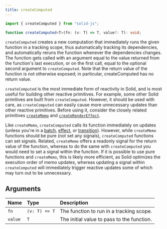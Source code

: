```yaml
---
title: createComputed
---
```


```ts
import { createComputed } from "solid-js";

function createComputed<T>(fn: (v: T) => T, value?: T): void;
```

`createComputed` creates a new computation that immediately runs the given function in a tracking scope, thus automatically tracking its dependencies, and automatically reruns the function whenever the dependencies changes. The function gets called with an argument equal to the value returned from the function's last execution, or on the first call, equal to the optional second argument to `createComputed`. Note that the return value of the function is not otherwise exposed; in particular, createComputed has no return value.

`createComputed` is the most immediate form of reactivity in Solid, and is most useful for building other reactive primitives. For example, some other Solid primitives are built from `createComputed`. However, it should be used with care, as `createComputed` can easily cause more unnecessary updates than other reactive primitives. Before using it, consider the closely related primitives [`createMemo`](/reference/basic-reactivity/create-memo) and [`createRenderEffect`](/reference/secondary-primitives/create-render-effect).

Like `createMemo`, `createComputed` calls its function immediately on updates (unless you're in a [batch](/reference/reactive-utilities/batch), [effect](/reference/basic-reactivity/create-effect), or [transition](/reference/reactive-utilities/use-transition)). However, while `createMemo` functions should be pure (not set any signals), `createComputed` functions can set signals. Related, `createMemo` offers a readonly signal for the return value of the function, whereas to do the same with `createComputed` you would need to set a signal within the function. If it is possible to use pure functions and `createMemo`, this is likely more efficient, as Solid optimizes the execution order of memo updates, whereas updating a signal within `createComputed` will immediately trigger reactive updates some of which may turn out to be unnecessary.

## Arguments

| Name    | Type          | Description                                |
| :------ | :------------ | :----------------------------------------- |
| `fn`    | `(v: T) => T` | The function to run in a tracking scope.   |
| `value` | `T`           | The initial value to pass to the function. |
